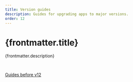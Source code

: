 ```yaml
---
title: Version guides
description: Guides for upgrading apps to major versions.
order: 12
---
```


# {frontmatter.title}

<Lede>{frontmatter.description}</Lede>

<RichCardGrid cards={posts} category="version-guides" />

<br />

[Guides before v12](https://github.com/Shopify/polaris/tree/main/documentation/guides)
